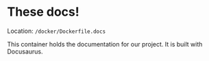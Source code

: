 # These docs!

Location: `/docker/Dockerfile.docs`

This container holds the documentation for our project.
It is built with Docusaurus.
